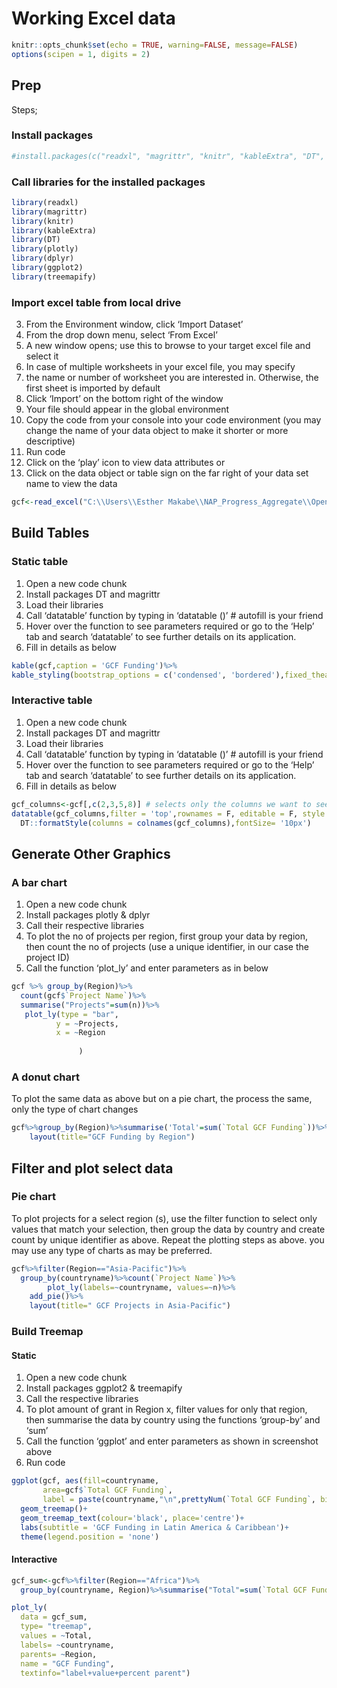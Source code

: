 # Working Excel data

```r
knitr::opts_chunk$set(echo = TRUE, warning=FALSE, message=FALSE)
options(scipen = 1, digits = 2)
```
## Prep
Steps;  

### Install packages

```r
#install.packages(c("readxl", "magrittr", "knitr", "kableExtra", "DT", "plotly", "dplyr", "ggplot2", "treemapify"))
```

### Call libraries for the installed packages

```r
library(readxl)
library(magrittr)
library(knitr)
library(kableExtra)
library(DT)
library(plotly)
library(dplyr)
library(ggplot2)
library(treemapify)
```


### Import excel table from local drive

3.	From the Environment window, click 'Import Dataset'
4.	From the drop down menu, select 'From Excel' 
5.	A new window opens; use this to browse to your target excel file and select it
6.	In case of multiple worksheets in your excel file, you may specify 
7.	the name or number of worksheet you are interested in. Otherwise, the first sheet is imported by default
8.	Click 'Import' on the bottom right of the window
9.	Your file should appear in the global environment
10.	Copy the code from your console into your code environment (you may change the name of your data object to make it shorter or more descriptive)
11.	Run code
12.	Click on the 'play' icon to view data attributes or
13.	Click on the data object or table sign on the far right of your data set name to view the data

```r

gcf<-read_excel("C:\\Users\\Esther Makabe\\NAP_Progress_Aggregate\\Open_NAPs_Database.xlsm", sheet = "GCF")

```


## Build Tables
### Static table

1.	Open a new code chunk
2.	Install packages DT and magrittr
3.	Load their libraries  
4.	Call 'datatable' function by typing in 'datatable ()' # autofill is your friend
5.	Hover over the function to see parameters required or go to the 'Help' tab and search 'datatable' to see further details on its application.
6. Fill in details as below

```r

kable(gcf,caption = 'GCF Funding')%>%
kable_styling(bootstrap_options = c('condensed', 'bordered'),fixed_thead = TRUE, font_size=10, repeat_header_continued = TRUE)

```


### Interactive table

1.	Open a new code chunk
2.	Install packages DT and magrittr
3.	Load their libraries  
4.	Call 'datatable' function by typing in 'datatable ()' # autofill is your friend
5.	Hover over the function to see parameters required or go to the 'Help' tab and search 'datatable' to see further details on its application.
6. Fill in details as below

```r

gcf_columns<-gcf[,c(2,3,5,8)] # selects only the columns we want to see in our table
datatable(gcf_columns,filter = 'top',rownames = F, editable = F, style = 'jqueryui', class = 'display responsive', width = '100%', caption = "GCF Project Funding", extensions = 'Buttons', options=list(pageLength= 5, dom='lfrtipB', buttons = c('copy', 'csv', 'excel', 'pdf')))%>%
  DT::formatStyle(columns = colnames(gcf_columns),fontSize= '10px')

```

## Generate Other Graphics

### A bar chart

1.	Open a new code chunk
2.	Install packages plotly & dplyr
3.	Call their respective libraries
4.	To plot the no of projects per region, first group your data by region, then count the no of projects (use a unique identifier, in our case the project ID)
5.	Call the function 'plot_ly' and enter parameters as in below

```r

gcf %>% group_by(Region)%>%
  count(gcf$`Project Name`)%>%
  summarise("Projects"=sum(n))%>%
   plot_ly(type = "bar", 
          y = ~Projects, 
          x = ~Region
          
               )

```
 
### A donut chart 
To plot the same data as above but on a pie chart, the process the same, only the type of chart changes

```r

gcf%>%group_by(Region)%>%summarise('Total'=sum(`Total GCF Funding`))%>% plot_ly(labels=~Region, values=~Total)%>% add_pie(hole=0.5)%>%
    layout(title="GCF Funding by Region")

```

## Filter and plot select data
### Pie chart 

To plot projects for a select region (s), use the filter function to select only values that match your selection, then group the data by country and create count by unique identifier as above. Repeat the plotting steps as above. you may use any type of charts as may be preferred.

```r

gcf%>%filter(Region=="Asia-Pacific")%>%
  group_by(countryname)%>%count(`Project Name`)%>%
        plot_ly(labels=~countryname, values=~n)%>%
    add_pie()%>%
    layout(title=" GCF Projects in Asia-Pacific")

```
### Build Treemap

#### Static

1.	Open a new code chunk
2.	Install packages ggplot2 & treemapify
3.	Call the respective libraries
4.	To plot amount of grant in Region x, filter values for only that region,
then summarise the data by country using the functions 'group-by' and 'sum' 
5. Call the function 'ggplot' and enter parameters as shown in screenshot above
6. Run code 

```r

ggplot(gcf, aes(fill=countryname, 
       area=gcf$`Total GCF Funding`, 
       label = paste(countryname,"\n",prettyNum(`Total GCF Funding`, big.mark = ","))))+
  geom_treemap()+
  geom_treemap_text(colour='black', place='centre')+
  labs(subtitle = 'GCF Funding in Latin America & Caribbean')+
  theme(legend.position = 'none')

```


#### Interactive

```r

gcf_sum<-gcf%>%filter(Region=="Africa")%>%
  group_by(countryname, Region)%>%summarise("Total"=sum(`Total GCF Funding`))

plot_ly(
  data = gcf_sum,
  type= "treemap",
  values = ~Total,
  labels= ~countryname,
  parents= ~Region,
  name = "GCF Funding",
  textinfo="label+value+percent parent")


```
